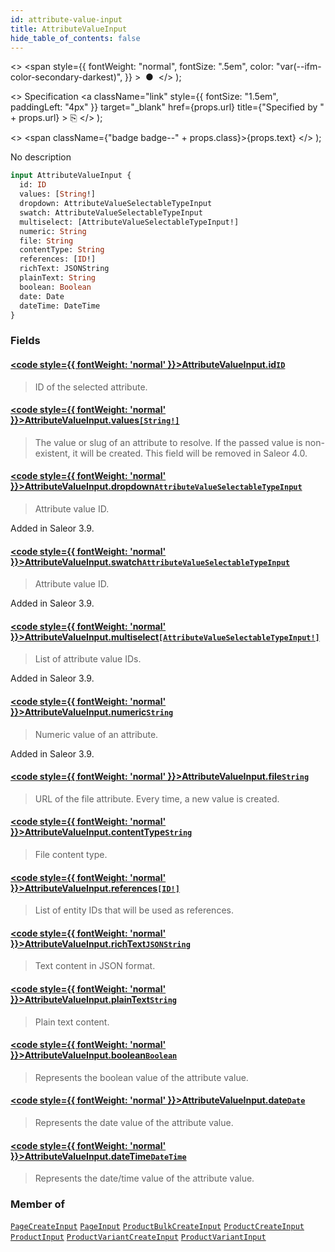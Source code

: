 ```yaml
---
id: attribute-value-input
title: AttributeValueInput
hide_table_of_contents: false
---
```


  <>
    <span
      style={{
        fontWeight: "normal",
        fontSize: ".5em",
        color: "var(--ifm-color-secondary-darkest)",
      }}
    >
      &nbsp;●&nbsp;
    </span>
  </>
);

  <>
    Specification
    <a
      className="link"
      style={{ fontSize: "1.5em", paddingLeft: "4px" }}
      target="\_blank"
      href={props.url}
      title={"Specified by " + props.url}
    >
      ⎘
    </a>
  </>
);

  <>
    <span className={"badge badge--" + props.class}>{props.text}</span>
  </>
);

No description

```graphql
input AttributeValueInput {
  id: ID
  values: [String!]
  dropdown: AttributeValueSelectableTypeInput
  swatch: AttributeValueSelectableTypeInput
  multiselect: [AttributeValueSelectableTypeInput!]
  numeric: String
  file: String
  contentType: String
  references: [ID!]
  richText: JSONString
  plainText: String
  boolean: Boolean
  date: Date
  dateTime: DateTime
}
```

### Fields

#### [<code style={{ fontWeight: 'normal' }}>AttributeValueInput.<b>id</b></code>](#)<Bullet />[`ID`](../../api-reference/miscellaneous/scalars/id) <Badge class="secondary" text="scalar"/> <Badge class="secondary" text="miscellaneous"/>

> ID of the selected attribute.

#### [<code style={{ fontWeight: 'normal' }}>AttributeValueInput.<b>values</b></code>](#)<Bullet />[`[String!]`](../../api-reference/miscellaneous/scalars/string) <Badge class="secondary" text="list"/> <Badge class="secondary" text="scalar"/> <Badge class="secondary" text="miscellaneous"/>

> The value or slug of an attribute to resolve. If the passed value is non-existent, it will be created. This field will be removed in Saleor 4.0.

#### [<code style={{ fontWeight: 'normal' }}>AttributeValueInput.<b>dropdown</b></code>](#)<Bullet />[`AttributeValueSelectableTypeInput`](../../api-reference/attributes/inputs/attribute-value-selectable-type-input) <Badge class="secondary" text="input"/> <Badge class="secondary" text="attributes"/>

> Attribute value ID.

Added in Saleor 3.9.

>

#### [<code style={{ fontWeight: 'normal' }}>AttributeValueInput.<b>swatch</b></code>](#)<Bullet />[`AttributeValueSelectableTypeInput`](../../api-reference/attributes/inputs/attribute-value-selectable-type-input) <Badge class="secondary" text="input"/> <Badge class="secondary" text="attributes"/>

> Attribute value ID.

Added in Saleor 3.9.

>

#### [<code style={{ fontWeight: 'normal' }}>AttributeValueInput.<b>multiselect</b></code>](#)<Bullet />[`[AttributeValueSelectableTypeInput!]`](../../api-reference/attributes/inputs/attribute-value-selectable-type-input) <Badge class="secondary" text="list"/> <Badge class="secondary" text="input"/> <Badge class="secondary" text="attributes"/>

> List of attribute value IDs.

Added in Saleor 3.9.

>

#### [<code style={{ fontWeight: 'normal' }}>AttributeValueInput.<b>numeric</b></code>](#)<Bullet />[`String`](../../api-reference/miscellaneous/scalars/string) <Badge class="secondary" text="scalar"/> <Badge class="secondary" text="miscellaneous"/>

> Numeric value of an attribute.

Added in Saleor 3.9.

>

#### [<code style={{ fontWeight: 'normal' }}>AttributeValueInput.<b>file</b></code>](#)<Bullet />[`String`](../../api-reference/miscellaneous/scalars/string) <Badge class="secondary" text="scalar"/> <Badge class="secondary" text="miscellaneous"/>

> URL of the file attribute. Every time, a new value is created.

#### [<code style={{ fontWeight: 'normal' }}>AttributeValueInput.<b>contentType</b></code>](#)<Bullet />[`String`](../../api-reference/miscellaneous/scalars/string) <Badge class="secondary" text="scalar"/> <Badge class="secondary" text="miscellaneous"/>

> File content type.

#### [<code style={{ fontWeight: 'normal' }}>AttributeValueInput.<b>references</b></code>](#)<Bullet />[`[ID!]`](../../api-reference/miscellaneous/scalars/id) <Badge class="secondary" text="list"/> <Badge class="secondary" text="scalar"/> <Badge class="secondary" text="miscellaneous"/>

> List of entity IDs that will be used as references.

#### [<code style={{ fontWeight: 'normal' }}>AttributeValueInput.<b>richText</b></code>](#)<Bullet />[`JSONString`](../../api-reference/miscellaneous/scalars/jsonstring) <Badge class="secondary" text="scalar"/> <Badge class="secondary" text="miscellaneous"/>

> Text content in JSON format.

#### [<code style={{ fontWeight: 'normal' }}>AttributeValueInput.<b>plainText</b></code>](#)<Bullet />[`String`](../../api-reference/miscellaneous/scalars/string) <Badge class="secondary" text="scalar"/> <Badge class="secondary" text="miscellaneous"/>

> Plain text content.

#### [<code style={{ fontWeight: 'normal' }}>AttributeValueInput.<b>boolean</b></code>](#)<Bullet />[`Boolean`](../../api-reference/miscellaneous/scalars/boolean) <Badge class="secondary" text="scalar"/> <Badge class="secondary" text="miscellaneous"/>

> Represents the boolean value of the attribute value.

#### [<code style={{ fontWeight: 'normal' }}>AttributeValueInput.<b>date</b></code>](#)<Bullet />[`Date`](../../api-reference/miscellaneous/scalars/date) <Badge class="secondary" text="scalar"/> <Badge class="secondary" text="miscellaneous"/>

> Represents the date value of the attribute value.

#### [<code style={{ fontWeight: 'normal' }}>AttributeValueInput.<b>dateTime</b></code>](#)<Bullet />[`DateTime`](../../api-reference/miscellaneous/scalars/date-time) <Badge class="secondary" text="scalar"/> <Badge class="secondary" text="miscellaneous"/>

> Represents the date/time value of the attribute value.

### Member of

[`PageCreateInput`](../../api-reference/pages/inputs/page-create-input) <Badge class="secondary" text="input"/><Bullet />[`PageInput`](../../api-reference/pages/inputs/page-input) <Badge class="secondary" text="input"/><Bullet />[`ProductBulkCreateInput`](../../api-reference/products/inputs/product-bulk-create-input) <Badge class="secondary" text="input"/><Bullet />[`ProductCreateInput`](../../api-reference/products/inputs/product-create-input) <Badge class="secondary" text="input"/><Bullet />[`ProductInput`](../../api-reference/products/inputs/product-input) <Badge class="secondary" text="input"/><Bullet />[`ProductVariantCreateInput`](../../api-reference/products/inputs/product-variant-create-input) <Badge class="secondary" text="input"/><Bullet />[`ProductVariantInput`](../../api-reference/products/inputs/product-variant-input) <Badge class="secondary" text="input"/>
